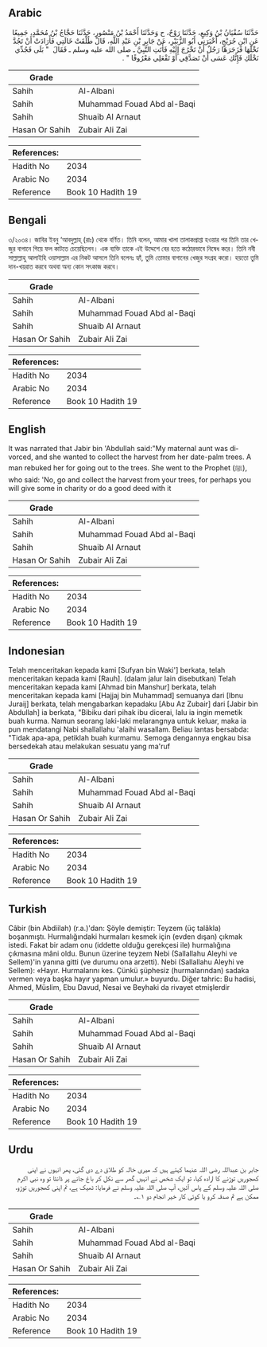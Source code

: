 ## Arabic


<div dir="rtl" lang="ar" style={{fontSize:'larger',backgroundColor:'#f8f9fa',padding:20}}>
حَدَّثَنَا سُفْيَانُ بْنُ وَكِيعٍ، حَدَّثَنَا رَوْحٌ، ح وَحَدَّثَنَا أَحْمَدُ بْنُ مَنْصُورٍ، حَدَّثَنَا حَجَّاجُ بْنُ مُحَمَّدٍ، جَمِيعًا عَنِ ابْنِ جُرَيْجٍ، أَخْبَرَنِي أَبُو الزُّبَيْرِ، عَنْ جَابِرِ بْنِ عَبْدِ اللَّهِ، قَالَ طُلِّقَتْ خَالَتِي فَأَرَادَتْ أَنْ تَجُدَّ نَخْلَهَا فَزَجَرَهَا رَجُلٌ أَنْ تَخْرُجَ إِلَيْهِ فَأَتَتِ النَّبِيَّ ـ صلى الله عليه وسلم ـ فَقَالَ ‏ "‏ بَلَى فَجُدِّي نَخْلَكِ فَإِنَّكِ عَسَى أَنْ تَصَدَّقِي أَوْ تَفْعَلِي مَعْرُوفًا ‏"‏ ‏.‏
</div>
<div style={{backgroundColor:'#f8f9fa',padding:20, marginBottom: 10}}><table> <thead> <tr> <th>Grade</th> <th></th> </tr> </thead> <tbody> <tr><td>Sahih</td><td>Al-Albani</td></tr><tr><td>Sahih</td><td>Muhammad Fouad Abd al-Baqi</td></tr><tr><td>Sahih</td><td>Shuaib Al Arnaut</td></tr><tr><td>Hasan Or Sahih</td><td>Zubair Ali Zai</td></tr></tbody></table><table> <thead> <tr> <th>References:</th> <th></th> </tr> </thead> <tbody><tr><td>Hadith No</td><td>2034</td></tr><tr><td>Arabic No</td><td>2034</td></tr><tr><td>Reference</td><td>Book 10 Hadith 19</td></tr></tbody></table></div>

## Bengali


<div dir="ltr" lang="bn" style={{fontSize:'larger',backgroundColor:'#f8f9fa',padding:20}}>
৩/২০৩৪। জাবির ইবনু ‘আবদুল্লাহ্ (রাঃ) থেকে বর্ণিত। তিনি বলেন, আমার খালা তালাকপ্রাপ্তা হওয়ার পর তিনি তার খেজুর বাগানে গিয়ে ফল কাটতে চেয়েছিলেন। এক ব্যক্তি তাকে এই উদ্দেশে বের হতে কঠোরভাবে নিষেধ করে। তিনি নবী সাল্লাল্লাহু আলাইহি ওয়াসাল্লাম এর নিকট আসলে তিনি বলেনঃ হ্যাঁ, তুমি তোমার বাগানের খেজুর সংগ্রহ করো। হয়তো তুমি দান-খয়রাত করবে অথবা অন্য কোন সৎকাজ করবে।
</div>
<div style={{backgroundColor:'#f8f9fa',padding:20, marginBottom: 10}}><table> <thead> <tr> <th>Grade</th> <th></th> </tr> </thead> <tbody> <tr><td>Sahih</td><td>Al-Albani</td></tr><tr><td>Sahih</td><td>Muhammad Fouad Abd al-Baqi</td></tr><tr><td>Sahih</td><td>Shuaib Al Arnaut</td></tr><tr><td>Hasan Or Sahih</td><td>Zubair Ali Zai</td></tr></tbody></table><table> <thead> <tr> <th>References:</th> <th></th> </tr> </thead> <tbody><tr><td>Hadith No</td><td>2034</td></tr><tr><td>Arabic No</td><td>2034</td></tr><tr><td>Reference</td><td>Book 10 Hadith 19</td></tr></tbody></table></div>

## English


<div dir="ltr" lang="en" style={{fontSize:'larger',backgroundColor:'#f8f9fa',padding:20}}>
It was narrated that Jabir bin 'Abdullah said:"My maternal aunt was divorced, and she wanted to collect the harvest from her date-palm trees. A man rebuked her for going out to the trees. She went to the Prophet (ﷺ), who said: 'No, go and collect the harvest from your trees, for perhaps you will give some in charity or do a good deed with it
</div>
<div style={{backgroundColor:'#f8f9fa',padding:20, marginBottom: 10}}><table> <thead> <tr> <th>Grade</th> <th></th> </tr> </thead> <tbody> <tr><td>Sahih</td><td>Al-Albani</td></tr><tr><td>Sahih</td><td>Muhammad Fouad Abd al-Baqi</td></tr><tr><td>Sahih</td><td>Shuaib Al Arnaut</td></tr><tr><td>Hasan Or Sahih</td><td>Zubair Ali Zai</td></tr></tbody></table><table> <thead> <tr> <th>References:</th> <th></th> </tr> </thead> <tbody><tr><td>Hadith No</td><td>2034</td></tr><tr><td>Arabic No</td><td>2034</td></tr><tr><td>Reference</td><td>Book 10 Hadith 19</td></tr></tbody></table></div>

## Indonesian


<div dir="ltr" lang="id" style={{fontSize:'larger',backgroundColor:'#f8f9fa',padding:20}}>
Telah menceritakan kepada kami [Sufyan bin Waki'] berkata, telah menceritakan kepada kami [Rauh]. (dalam jalur lain disebutkan) Telah menceritakan kepada kami [Ahmad bin Manshur] berkata, telah menceritakan kepada kami [Hajjaj bin Muhammad] semuanya dari [Ibnu Juraij] berkata, telah mengabarkan kepadaku [Abu Az Zubair] dari [Jabir bin Abdullah] ia berkata, "Bibiku dari pihak ibu dicerai, lalu ia ingin memetik buah kurma. Namun seorang laki-laki melarangnya untuk keluar, maka ia pun mendatangi Nabi shallallahu 'alaihi wasallam. Beliau lantas bersabda: "Tidak apa-apa, petiklah buah kurmamu. Semoga dengannya engkau bisa bersedekah atau melakukan sesuatu yang ma'ruf
</div>
<div style={{backgroundColor:'#f8f9fa',padding:20, marginBottom: 10}}><table> <thead> <tr> <th>Grade</th> <th></th> </tr> </thead> <tbody> <tr><td>Sahih</td><td>Al-Albani</td></tr><tr><td>Sahih</td><td>Muhammad Fouad Abd al-Baqi</td></tr><tr><td>Sahih</td><td>Shuaib Al Arnaut</td></tr><tr><td>Hasan Or Sahih</td><td>Zubair Ali Zai</td></tr></tbody></table><table> <thead> <tr> <th>References:</th> <th></th> </tr> </thead> <tbody><tr><td>Hadith No</td><td>2034</td></tr><tr><td>Arabic No</td><td>2034</td></tr><tr><td>Reference</td><td>Book 10 Hadith 19</td></tr></tbody></table></div>

## Turkish


<div dir="ltr" lang="tr" style={{fontSize:'larger',backgroundColor:'#f8f9fa',padding:20}}>
Câbir (bin Abdiilah) (r.a.)'dan: Şöyle demiştir: Teyzem (üç talâkla) boşanmıştı. Hurmalığındaki hurmaları kesmek için (evden dışan) çıkmak istedi. Fakat bir adam onu (iddette olduğu gerekçesi ile) hurmalığına çıkmasına mâni oldu. Bunun üzerine teyzem Nebi (Sallallahu Aleyhi ve Sellem)'in yanına gitti (ve durumu ona arzetti). Nebi (Sallallahu Aleyhi ve Sellem): «Hayır. Hurmalarını kes. Çünkü şüphesiz (hurmalarından) sadaka vermen veya başka hayır yapman umulur.» buyurdu. Diğer tahric: Bu hadisi, Ahmed, Müslim, Ebu Davud, Nesai ve Beyhaki da rivayet etmişlerdir
</div>
<div style={{backgroundColor:'#f8f9fa',padding:20, marginBottom: 10}}><table> <thead> <tr> <th>Grade</th> <th></th> </tr> </thead> <tbody> <tr><td>Sahih</td><td>Al-Albani</td></tr><tr><td>Sahih</td><td>Muhammad Fouad Abd al-Baqi</td></tr><tr><td>Sahih</td><td>Shuaib Al Arnaut</td></tr><tr><td>Hasan Or Sahih</td><td>Zubair Ali Zai</td></tr></tbody></table><table> <thead> <tr> <th>References:</th> <th></th> </tr> </thead> <tbody><tr><td>Hadith No</td><td>2034</td></tr><tr><td>Arabic No</td><td>2034</td></tr><tr><td>Reference</td><td>Book 10 Hadith 19</td></tr></tbody></table></div>

## Urdu


<div dir="rtl" lang="ur" style={{fontSize:'larger',backgroundColor:'#f8f9fa',padding:20}}>
جابر بن عبداللہ رضی اللہ عنہما کہتے ہیں کہ میری خالہ کو طلاق دے دی گئی، پھر انہوں نے اپنی کھجوریں توڑنے کا ارادہ کیا، تو ایک شخص نے انہیں گھر سے نکل کر باغ جانے پر ڈانٹا تو وہ نبی اکرم صلی اللہ علیہ وسلم کے پاس آئیں، آپ صلی اللہ علیہ وسلم نے فرمایا: ٹھیک ہے، تم اپنی کھجوریں توڑو، ممکن ہے تم صدقہ کرو یا کوئی کار خیر انجام دو ۱؎۔
</div>
<div style={{backgroundColor:'#f8f9fa',padding:20, marginBottom: 10}}><table> <thead> <tr> <th>Grade</th> <th></th> </tr> </thead> <tbody> <tr><td>Sahih</td><td>Al-Albani</td></tr><tr><td>Sahih</td><td>Muhammad Fouad Abd al-Baqi</td></tr><tr><td>Sahih</td><td>Shuaib Al Arnaut</td></tr><tr><td>Hasan Or Sahih</td><td>Zubair Ali Zai</td></tr></tbody></table><table> <thead> <tr> <th>References:</th> <th></th> </tr> </thead> <tbody><tr><td>Hadith No</td><td>2034</td></tr><tr><td>Arabic No</td><td>2034</td></tr><tr><td>Reference</td><td>Book 10 Hadith 19</td></tr></tbody></table></div>